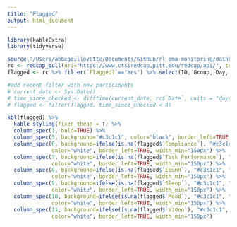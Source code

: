 ```yaml
---
title: "Flagged"
output: html_document
---
```


```r
library(kableExtra)
library(tidyverse)

source("/Users/abbegaillovette/Documents/GitHub/rl_ema_monitoring/dashboard/study_management/RC_pull.R")
rc <- redcap_pull(uri="https://www.ctsiredcap.pitt.edu/redcap/api/", token='ED9A370F44BD175F8C9AD9D68DF5710D', activeList=c("30497", "Abbegail", "Amy", "Shane", "123"))
flagged <- rc %>% filter(`Flagged?`=="Yes") %>% select(ID, Group, Day, Date, `Overall Issues`, Compliance, `Task Performance`, EEGHR, Sleep, Mood, Video)

#add recent filter with new participants 
# current_date <- Sys.Date()
# time_since_checked <- difftime(current_date, rc$`Date`, units = "days")
# flagged <- filter(flagged, time_since_checked < 8)
```

```r
kbl(flagged) %>%
  kable_styling(fixed_thead = T) %>%
  column_spec(1, bold=TRUE) %>%
  column_spec(5, background="#c3c1c1", color="black", border_left=TRUE, bold=TRUE, width_min="200px") %>%
  column_spec(6, background=ifelse(is.na(flagged$`Compliance`), "#c3c1c1", "#f04c57"), 
              color="white", border_left=TRUE, width_min="150px") %>%
  column_spec(7, background=ifelse(is.na(flagged$`Task Performance`), "#c3c1c1", "#f04c57"), 
              color="white", border_left=TRUE, width_min="150px") %>%
  column_spec(8, background=ifelse(is.na(flagged$`EEGHR`), "#c3c1c1", "#f04c57"), 
              color="white", border_left=TRUE, width_min="150px") %>%
  column_spec(9, background=ifelse(is.na(flagged$`Sleep`), "#c3c1c1", "#f04c57"), 
              color="white", border_left=TRUE, width_min="150px") %>%
  column_spec(10, background=ifelse(is.na(flagged$`Mood`), "#c3c1c1", "#f04c57"), 
              color="white", border_left=TRUE, width_min="150px") %>%
  column_spec(11, background=ifelse(is.na(flagged$`Video`), "#c3c1c1", "#f04c57"), 
              color="white", border_left=TRUE, width_min="150px") 
```

